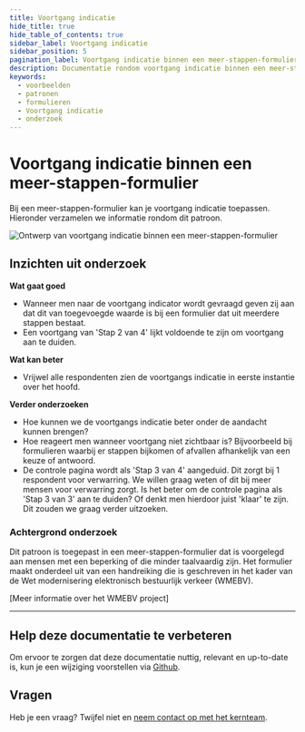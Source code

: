 ```yaml
---
title: Voortgang indicatie
hide_title: true
hide_table_of_contents: true
sidebar_label: Voortgang indicatie
sidebar_position: 5
pagination_label: Voortgang indicatie binnen een meer-stappen-formulier
description: Documentatie rondom voortgang indicatie binnen een meer-stappen-formulier
keywords:
  - voorbeelden
  - patronen
  - formulieren
  - Voortgang indicatie
  - onderzoek
---
```



# Voortgang indicatie binnen een meer-stappen-formulier

Bij een meer-stappen-formulier kan je voortgang indicatie toepassen. Hieronder verzamelen we informatie rondom dit patroon.

![Ontwerp van voortgang indicatie binnen een meer-stappen-formulier](https://raw.githubusercontent.com/nl-design-system/documentatie/assets/voorbeeld_formulier_voortgang.png)

## Inzichten uit onderzoek

**Wat gaat goed**

- Wanneer men naar de voortgang indicator wordt gevraagd geven zij aan dat dit van toegevoegde waarde is bij een formulier dat uit meerdere stappen bestaat.
- Een voortgang van 'Stap 2 van 4' lijkt voldoende te zijn om voortgang aan te duiden.

**Wat kan beter**

- Vrijwel alle respondenten zien de voortgangs indicatie in eerste instantie over het hoofd.

**Verder onderzoeken**

- Hoe kunnen we de voortgangs indicatie beter onder de aandacht kunnen brengen?
- Hoe reageert men wanneer voortgang niet zichtbaar is? Bijvoorbeeld bij formulieren waarbij er stappen bijkomen of afvallen afhankelijk van een keuze of antwoord.
- De controle pagina wordt als 'Stap 3 van 4' aangeduid. Dit zorgt bij 1 respondent voor verwarring. We willen graag weten of dit bij meer mensen voor verwarring zorgt. Is het beter om de controle pagina als 'Stap 3 van 3' aan te duiden? Of denkt men hierdoor juist 'klaar' te zijn. Dit zouden we graag verder uitzoeken.

<VideoPlayer videoId="ZiLcx3pxIMo" />

### Achtergrond onderzoek

Dit patroon is toegepast in een meer-stappen-formulier dat is voorgelegd aan mensen met een beperking of die minder taalvaardig zijn. Het formulier maakt onderdeel uit van een handreiking die is geschreven in het kader van de Wet modernisering elektronisch bestuurlijk verkeer (WMEBV).

[Meer informatie over het WMEBV project]

---

## Help deze documentatie te verbeteren

Om ervoor te zorgen dat deze documentatie nuttig, relevant en up-to-date is, kun je een wijziging voorstellen via [Github](https://github.com/nl-design-system/documentatie).

## Vragen

Heb je een vraag? Twijfel niet en [neem contact op met het kernteam](../../project/kernteam.mdx).
